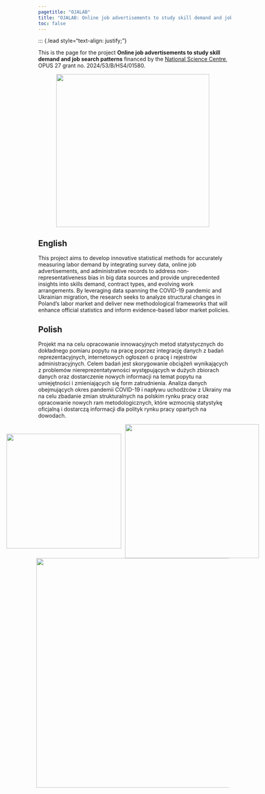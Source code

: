 ```yaml
---
pagetitle: "OJALAB"
title: "OJALAB: Online job advertisements to study skill demand and job search patterns"
toc: false
---
```


::: {.lead style="text-align: justify;"}

This is the page for the project **Online job advertisements to study skill demand and job search patterns** financed by the [National Science Centre](https://www.ncn.gov.pl/en), OPUS 27 grant no. 2024/53/B/HS4/01580.

```{=html}
<div style="display: flex; justify-content: center; align-items: center;">
     <img src="figs/ojalab-logo-website.jpg" style="width: 400px; margin-right: 10px;"/>
</div>
```

::: {.panel-tabset}

## English

This project aims to develop innovative statistical methods for accurately measuring labor demand by integrating survey data, online job advertisements, and administrative records to address non-representativeness bias in big data sources and provide unprecedented insights into skills demand, contract types, and evolving work arrangements. By leveraging data spanning the COVID-19 pandemic and Ukrainian migration, the research seeks to analyze structural changes in Poland's labor market and deliver new methodological frameworks that will enhance official statistics and inform evidence-based labor market policies.

## Polish

Projekt ma na celu opracowanie innowacyjnych metod statystycznych do dokładnego pomiaru popytu na pracę poprzez integrację danych z badań reprezentacyjnych, internetowych ogłoszeń o pracę i rejestrów administracyjnych. Celem badań jest skorygowanie obciążeń wynikających z problemów niereprezentatywności występujących w dużych zbiorach danych oraz dostarczenie nowych informacji na temat popytu na umiejętności i zmieniających się form zatrudnienia. Analiza danych obejmujących okres pandemii COVID-19 i napływu uchodźców z Ukrainy ma na celu zbadanie zmian strukturalnych na polskim rynku pracy oraz opracowanie nowych ram metodologicznych, które wzmocnią statystykę oficjalną i dostarczą informacji dla polityk rynku pracy opartych na dowodach.

:::

```{=html}
<div style="display: flex; justify-content: center; align-items: center;">
     <img src="figs/pueb.jpg" style="width: 300px; margin-right: 10px;"/>
     <img src="figs/uoitm.png" style="width: 350px; margin-right: 10px;"/>
</div>

<div style="display: flex; justify-content: center; align-items: center;">
     <img src="figs/ncn-en.png" style="width: 600px; margin-right: 10px;"/>
</div>

```

